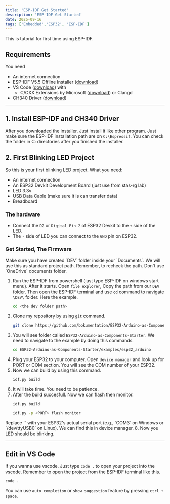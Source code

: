 ```yaml
---
title: 'ESP-IDF Get Started'
description: 'ESP-IDF Get Started'
date: 2025-09-16
tags: ['Embedded','ESP32', 'ESP-IDF']
---
```


This is tutorial for first time using ESP-IDF.

## Requirements
You need
- An internet connection
- ESP-IDF V5.5 Offline Installer ([download](https://dl.espressif.com/dl/esp-idf/))
- VS Code ([download](https://code.visualstudio.com/download)) with
    - C/CXX Extensions by Microsoft ([download](https://marketplace.visualstudio.com/items?itemName=ms-vscode.cpptools)) or Clangd
- CH340 Driver ([download](https://www.wch-ic.com/downloads/ch341ser_zip.html))

---

## 1. Install ESP-IDF and CH340 Driver
After you downloaded the installer. Just install it like other program. Just make sure the ESP-IDF installation path are on `C:\Espressif`. You can check the folder in C: directories after you finished the installer.

## 2. First Blinking LED Project
So this is your first blinking LED project. What you need:
- An internet connection
- An ESP32 Devkit Development Board (just use from stas-rg lab)
- LED 3.3v
- USB Data Cable (make sure it is can transfer data)
- Breadboard

### The hardware
- Connect the `D2` or `Digital Pin 2` of ESP32 Devkit to the `+` side of the LED. 
- The `-` side of LED you can connect to the `GND` pin on ESP32.

### Get Started, The Firmware

<Callout title="About project folder" variant="important">
Make sure you have created `DEV` folder inside your `Documents`. We will use this as standard project path. 
Remember, to recheck the path. Don't use `OneDrive` documents folder.
</Callout>

1. Run the ESP-IDF from powershell (just type ESP-IDF on windows start menu). After it starts. Open `file explorer`, Copy the path from our `DEV` folder. Then open the ESP-IDF terminal and use `cd` command to navigate `\DEV\` folder. Here the example.
    ```bash
    cd <the dev folder path>
    ```
2. Clone my repository by using `git` command.
    ```bash
    git clone https://github.com/bokumentation/ESP32-Arduino-as-Components-Starter.git
    ```
3. You will see folder called `ESP32-Arduino-as-Components-Starter`. We need to navigate to the example by doing this commands.
    ```bash
    cd ESP32-Arduino-as-Components-Starter/examples/esp32_arduino
    ```
4. Plug your ESP32 to your computer. Open `device manager` and look up for PORT or COM section. You will see the COM number of your ESP32.
5. Now we can build by using this command.
    ```bash
    idf.py build
    ```
6. It will take time. You need to be patience.
7. After the build succesfull. Now we can flash then monitor.
    ```bash
    idf.py build
    ```
    ```bash
    idf.py -p <PORT> flash monitor
    ```
<Callout title="About <PORT>" variant="important">
Replace `<PORT>` with your ESP32's actual serial port (e.g., `COM3` on Windows or `/dev/ttyUSB0` on Linux). We can find this in device manager.
</Callout>
8. Now you LED should be blinking.

---

## Edit in VS Code
If you wanna use vscode. Just type `code .` to open your project into the vscode. Remember to open the project from the ESP-IDF terminal like this.
```bash
code .
```

You can use `auto completion` or `show suggestion` feature by pressing `ctrl + space`.

